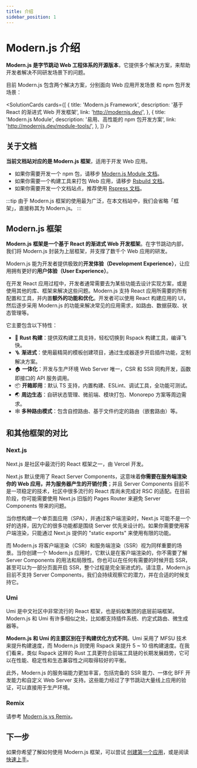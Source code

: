 ```yaml
---
title: 介绍
sidebar_position: 1
---
```


# Modern.js 介绍

**Modern.js 是字节跳动 Web 工程体系的开源版本**，它提供多个解决方案，来帮助开发者解决不同研发场景下的问题。

目前 Modern.js 包含两个解决方案，分别面向 Web 应用开发场景 和 npm 包开发场景：


<SolutionCards
  cards={[
    {
      title: 'Modern.js Framework',
      description: '基于 React 的渐进式 Web 开发框架',
      link: 'http://modernjs.dev/',
    },
    {
      title: 'Modern.js Module',
      description: '易用、高性能的 npm 包开发方案',
      link: 'http://modernjs.dev/module-tools/',
    },
  ]}
/>

## 关于文档

**当前文档站对应的是 Modern.js 框架**，适用于开发 Web 应用。

- 如果你需要开发一个 npm 包，请移步 [Modern.js Module 文档](https://modernjs.dev/module-tools)。
- 如果你需要一个构建工具来打包 Web 应用，请移步 [Rsbuild 文档](https://rsbuild.dev/)。
- 如果你需要开发一个文档站点，推荐使用 [Rspress 文档](https://rspress.dev/)。

:::tip
由于 Modern.js 框架的使用最为广泛，在本文档站中，我们会省略「框架」，直接称其为 Modern.js。
:::

## Modern.js 框架

**Modern.js 框架是一个基于 React 的渐进式 Web 开发框架**。在字节跳动内部，我们将 Modern.js 封装为上层框架，并支撑了数千个 Web 应用的研发。

Modern.js 能为开发者提供极致的**开发体验（Development Experience）**，让应用拥有更好的**用户体验（User Experience）**。

在开发 React 应用过程中，开发者通常需要去为某些功能去设计实现方案，或是使用其他的库、框架来解决这些问题。Modern.js 支持 React 应用所需要的所有配置和工具，并内置**额外的功能和优化**。开发者可以使用 React 构建应用的 UI，然后逐步采用 Modern.js 的功能来解决常见的应用需求，如路由、数据获取、状态管理等。

它主要包含以下特性：

- 🚀 **Rust 构建**：提供双构建工具支持，轻松切换到 Rspack 构建工具，编译飞快。
- 🪜 **渐进式**：使用最精简的模板创建项目，通过生成器逐步开启插件功能，定制解决方案。
- 🏠 **一体化**：开发与生产环境 Web Server 唯一，CSR 和 SSR 同构开发，函数即接口的 API 服务调用。
- 📦 **开箱即用**：默认 TS 支持，内置构建、ESLint、调试工具，全功能可测试。
- 🌏 **周边生态**：自研状态管理、微前端、模块打包、Monorepo 方案等周边需求。
- 🕸 **多种路由模式**：包含自控路由、基于文件约定的路由（嵌套路由）等。

## 和其他框架的对比

### Next.js

Next.js 是社区中最流行的 React 框架之一，由 Vercel 开发。

Next.js 默认使用了 React Server Components，这意味着**你需要在服务端渲染你的 Web 应用，并为服务器产生的开销付费**；并且 Server Components 目前不是一项稳定的技术，社区中很多流行的 React 库尚未完成对 RSC 的适配。在目前阶段，你可能需要使用 Next.js 旧版的 Pages Router 来避免 Server Components 带来的问题。

当你想构建一个单页面应用（SPA），并通过客户端渲染时，Next.js 可能不是一个好的选择，因为它的很多功能都是围绕 Server 优先来设计的。如果你需要使用客户端渲染，只能通过 Next.js 提供的 "static exports" 来使用有限的功能。

而 Modern.js 将客户端渲染（CSR）和服务端渲染（SSR）视为同样重要的场景。当你创建一个 Modern.js 应用时，它默认是在客户端渲染的，你不需要了解 Server Components 的用法和局限性。你也可以在任何有需要的时候开启 SSR，甚至可以为一部分页面开启 SSR，整个过程是完全渐进式的。请注意，Modern.js 目前不支持 Server Components，我们会持续观察它的潜力，并在合适的时候支持它。

### Umi

Umi 是中文社区中非常流行的 React 框架，也是蚂蚁集团的底层前端框架。Modern.js 和 Umi 有许多相似之处，比如都支持插件系统、约定式路由、微生成器等。

**Modern.js 和 Umi 的主要区别在于构建优化方式不同**。Umi 采用了 MFSU 技术来提升构建速度，而 Modern.js 则使用 Rspack 来提升 5 ~ 10 倍构建速度。在我们看来，类似 Rspack 这样的 Rust 工具更符合前端工具链的长期发展趋势，它可以在性能、稳定性和生态兼容性之间取得较好的平衡。

此外，Modern.js 的服务端能力更加丰富，包括完备的 SSR 能力、一体化 BFF 开发能力和自定义 Web Server 支持。这些能力经过了字节跳动大量线上应用的验证，可以直接用于生产环境。

### Remix

请参考 [Modern.js vs Remix](https://github.com/web-infra-dev/modern.js/discussions/4872)。

## 下一步

如果你希望了解如何使用 Modern.js 框架，可以尝试 [创建第一个应用](/tutorials/first-app/c01-start)，或是阅读 [快速上手](/guides/get-started/quick-start)。
